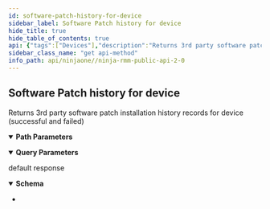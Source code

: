 ```yaml
---
id: software-patch-history-for-device
sidebar_label: Software Patch history for device
hide_title: true
hide_table_of_contents: true
api: {"tags":["Devices"],"description":"Returns 3rd party software patch installation history records for device (successful and failed)","operationId":"getDeviceInstalledSoftwarePatches","parameters":[{"name":"id","in":"path","description":"Device identifier","required":true,"schema":{"type":"integer","format":"int32"}},{"name":"type","in":"query","description":"Patch Type filter","schema":{"type":"string"}},{"name":"impact","in":"query","description":"Patch Impact filter","schema":{"type":"string"}},{"name":"status","in":"query","description":"Patch Status filter","schema":{"type":"string"}},{"name":"productIdentifier","in":"query","description":"Product Identifier","schema":{"type":"string"}},{"name":"installedBefore","in":"query","description":"Include patches installed before specified date","schema":{"type":"string"}},{"name":"installedAfter","in":"query","description":"Include patches installed after specified date","schema":{"type":"string"}}],"responses":{"default":{"description":"default response","content":{"application/json":{"schema":{"type":"array","items":{"type":"object","properties":{"id":{"type":"string","description":"Identifier","format":"uuid"},"productIdentifier":{"type":"string","description":"Software product identifier","format":"uuid"},"title":{"type":"string","description":"Patch title"},"impact":{"type":"string","description":"Impact"},"status":{"type":"string","description":"Status"},"type":{"type":"string","description":"Patch type"},"installedAt":{"type":"number","description":"Installation attempt timestamp","format":"double"}}}}}}}},"method":"get","path":"/api/v2/device/{id}/software-patch-installs","servers":[{"url":"https://eu.ninjarmm.com","description":"EU instance"},{"url":"https://app.ninjarmm.com","description":"US instance"},{"url":"https://oc.ninjarmm.com","description":"Oceania instance"}],"security":[{"oauth2":["monitoring","Management","control"]},{"sessionKey":["monitoring","Management","control"]},{"bearer":["monitoring","Management","control"]}],"securitySchemes":{"oauth2":{"type":"oauth2","flows":{"authorizationCode":{"authorizationUrl":"/ws/oauth/authorize","tokenUrl":"/ws/oauth/token","scopes":{"monitoring":"Monitoring APIs","Management":"Management APIs"}},"clientCredentials":{"tokenUrl":"/ws/oauth/token","scopes":{"monitoring":"Monitoring APIs","Management":"Management APIs"}}}},"sessionKey":{"type":"apiKey","name":"sessionKey","in":"cookie"},"bearer":{"type":"http","scheme":"bearer"}},"info":{"title":"Ninja RMM Public API 2.0","description":"Ninja RMM Public API documentation. <br><br>\nSee also: <br> \n<a href=\"https://resources.ninjarmm.com/API/Ninja+RMM+Public+API+v2.0.5+Device+Filter+Syntax.pdf\">Device Filter syntax</a><br>\n<a href=\"https://resources.ninjarmm.com/API/Ninja+RMM+Public+API+v2.0.5+Webhooks.pdf\">Webhooks</a>","contact":{"email":"api@ninjarmm.com"},"version":"2.0.9-draft"},"postman":{"name":"Software Patch history for device","description":{"content":"Returns 3rd party software patch installation history records for device (successful and failed)","type":"text/plain"},"url":{"path":["api","v2","device",":id","software-patch-installs"],"host":["{{baseUrl}}"],"query":[{"disabled":false,"description":{"content":"Patch Type filter","type":"text/plain"},"key":"type","value":""},{"disabled":false,"description":{"content":"Patch Impact filter","type":"text/plain"},"key":"impact","value":""},{"disabled":false,"description":{"content":"Patch Status filter","type":"text/plain"},"key":"status","value":""},{"disabled":false,"description":{"content":"Product Identifier","type":"text/plain"},"key":"productIdentifier","value":""},{"disabled":false,"description":{"content":"Include patches installed before specified date","type":"text/plain"},"key":"installedBefore","value":""},{"disabled":false,"description":{"content":"Include patches installed after specified date","type":"text/plain"},"key":"installedAfter","value":""}],"variable":[{"disabled":false,"description":{"content":"(Required) Device identifier","type":"text/plain"},"type":"any","value":"","key":"id"}]},"header":[{"key":"Accept","value":"application/json"}],"method":"GET"}}
sidebar_class_name: "get api-method"
info_path: api/ninjaone//ninja-rmm-public-api-2-0
---
```



## Software Patch history for device



Returns 3rd party software patch installation history records for device (successful and failed)

<details style={{"marginBottom":"1rem"}} data-collapsed={false} open={true}><summary style={{}}><strong>Path Parameters</strong></summary><div><ul><ParamsItem className={"paramsItem"} param={{"name":"id","in":"path","description":"Device identifier","required":true,"schema":{"type":"integer","format":"int32"}}}></ParamsItem></ul></div></details><details style={{"marginBottom":"1rem"}} data-collapsed={false} open={true}><summary style={{}}><strong>Query Parameters</strong></summary><div><ul><ParamsItem className={"paramsItem"} param={{"name":"type","in":"query","description":"Patch Type filter","schema":{"type":"string"}}}></ParamsItem><ParamsItem className={"paramsItem"} param={{"name":"impact","in":"query","description":"Patch Impact filter","schema":{"type":"string"}}}></ParamsItem><ParamsItem className={"paramsItem"} param={{"name":"status","in":"query","description":"Patch Status filter","schema":{"type":"string"}}}></ParamsItem><ParamsItem className={"paramsItem"} param={{"name":"productIdentifier","in":"query","description":"Product Identifier","schema":{"type":"string"}}}></ParamsItem><ParamsItem className={"paramsItem"} param={{"name":"installedBefore","in":"query","description":"Include patches installed before specified date","schema":{"type":"string"}}}></ParamsItem><ParamsItem className={"paramsItem"} param={{"name":"installedAfter","in":"query","description":"Include patches installed after specified date","schema":{"type":"string"}}}></ParamsItem></ul></div></details><div><ApiTabs><TabItem label={"default"} value={"default"}><div>

default response

</div><div><details style={{}} data-collapsed={false} open={true}><summary style={{"textAlign":"left"}}><strong>Schema</strong></summary><div style={{"textAlign":"left","marginLeft":"1rem"}}></div><ul style={{"marginLeft":"1rem"}}><li><div><ul><SchemaItem collapsible={false} name={"id"} required={false} schemaDescription={"Identifier"} schemaName={"uuid"} qualifierMessage={undefined}></SchemaItem><SchemaItem collapsible={false} name={"productIdentifier"} required={false} schemaDescription={"Software product identifier"} schemaName={"uuid"} qualifierMessage={undefined}></SchemaItem><SchemaItem collapsible={false} name={"title"} required={false} schemaDescription={"Patch title"} schemaName={"string"} qualifierMessage={undefined}></SchemaItem><SchemaItem collapsible={false} name={"impact"} required={false} schemaDescription={"Impact"} schemaName={"string"} qualifierMessage={undefined}></SchemaItem><SchemaItem collapsible={false} name={"status"} required={false} schemaDescription={"Status"} schemaName={"string"} qualifierMessage={undefined}></SchemaItem><SchemaItem collapsible={false} name={"type"} required={false} schemaDescription={"Patch type"} schemaName={"string"} qualifierMessage={undefined}></SchemaItem><SchemaItem collapsible={false} name={"installedAt"} required={false} schemaDescription={"Installation attempt timestamp"} schemaName={"double"} qualifierMessage={undefined}></SchemaItem></ul></div></li></ul></details></div></TabItem></ApiTabs></div>
      